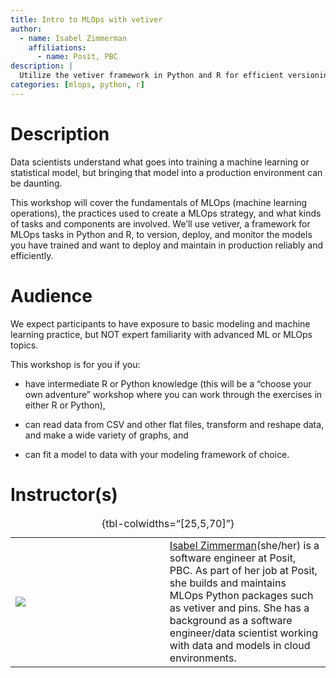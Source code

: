 ```yaml
---
title: Intro to MLOps with vetiver
author:
  - name: Isabel Zimmerman
    affiliations:
      - name: Posit, PBC  
description: |
  Utilize the vetiver framework in Python and R for efficient versioning, deployment, and monitoring of machine learning models in production.
categories: [mlops, python, r]
---
```


# Description

Data scientists understand what goes into training a machine learning or statistical model, but bringing that model into a production environment can be daunting. 

This workshop will cover the fundamentals of MLOps (machine learning operations), the practices used to create a MLOps strategy, and what kinds of tasks and components are involved. We’ll use vetiver, a framework for MLOps tasks in Python and R, to version, deploy, and monitor the models you have trained and want to deploy and maintain in production reliably and efficiently.

# Audience

We expect participants to have exposure to basic modeling and machine learning practice, but NOT expert familiarity with advanced ML or MLOps topics.

This workshop is for you if you:

- have intermediate R or Python knowledge (this will be a “choose your own adventure” workshop where you can work through the exercises in either R or Python),

- can read data from CSV and other flat files, transform and reshape data, and make a wide variety of graphs, and

- can fit a model to data with your modeling framework of choice.

# Instructor(s)

|                               |     |                                             |
|------------------|------------------|-------------------------------------|
| ![](images/isabel-zimmerman.jpg) |     | [Isabel Zimmerman](https://www.isabelizimm.me/)(she/her) is a software engineer at Posit, PBC. As part of her job at Posit, she builds and maintains MLOps Python packages such as vetiver and pins. She has a background as a software engineer/data scientist working with data and models in cloud environments. |

: {tbl-colwidths="\[25,5,70\]"}
